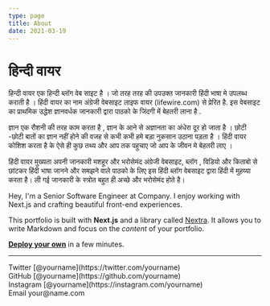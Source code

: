 ```yaml
---
type: page
title: About
date: 2021-03-19
---
```


# हिन्दी वायर 

हिन्दी वायर एक हिन्दी ब्लॉग वेब साइट है । जो तरह तरह की उपउक्त जानकारी हिंदी भाषा मे उपलब्ध कराती है । हिंदी वायर का नाम अंग्रेजी वेबसाइट लाइफ वायर (lifewire.com) से प्रेरित है. इस वेबसाइट का प्राथमिक उद्धेश ज्ञानवर्धक जानकारी द्वारा पाठको के जिंदगी में बेहतरी लाना है .

ज्ञान एक रौशनी की तरह काम करता है , ज्ञान के आने से अज्ञानता का अंधेरा दूर हो जाता है । छोटी -छोटी बातों का ज्ञान नहीं होने की वजह से कभी कभी हमे बड़ा नुकसान उठाना पड़ता है । हिंदी वायर कोशिश करता है के ऐसे ही कुछ तथ्य और आप तक पहुचाए जो आप के जीवन मे बेहतरी लाए ।

हिंदी वायर मुख्यता अपनी जानकारी मशहूर और भरोसेमंद अंग्रेजी वेबसाइट, ब्लॉग , विडियो और किताबो से छांटकर हिंदी भाषा जानने और समझने वाले पाठको के लिए इस हिंदी ब्लॉग वेबसाइट द्वारा हिंदी में मुहय्या करता है। ली गई जानकारी के स्त्रोत बहुत ही अच्छे और भरोसेमंद होते है।

Hey, I'm a Senior Software Engineer at Company. I enjoy working with Next.js and crafting beautiful front-end experiences.

This portfolio is built with **Next.js** and a library called [Nextra](https://nextra.vercel.app/). It allows you to write Markdown and focus on the _content_ of your portfolio.

[**Deploy your own**](https://vercel.com/new/git/external?repository-url=https://github.com/vercel-solutions/nextjs-portfolio-starter&project-name=portfolio&repository-name=portfolio) in a few minutes.

---

<div>
  Twitter [@yourname](https://twitter.com/yourname)
  <br />
  GitHub [@yourname](https://github.com/yourname)
  <br />
  Instagram [@yourname](https://instagram.com/yourname)
  <br />
  Email your@name.com
</div>
